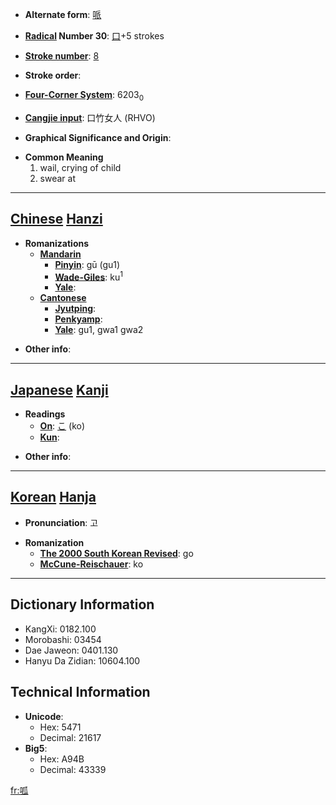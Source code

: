 * '''Alternate form''': [[哌]]

* '''[[Wiktionary:Chinese radical index| Radical]] Number 30''': [[Wiktionary:Chinese radical index 口|口]]+5 strokes

* '''[[Wiktionary:Chinese total strokes index|Stroke number]]''': [[Wiktionary:Chinese total strokes index 8|8]]

* '''Stroke order''': 

* '''[[Wiktionary:Chinese four corner index|Four-Corner System]]''': 6203<sub>0</sub>

* '''[[Wiktionary:Chinese Cangjie index|Cangjie input]]''': 口竹女人 (RHVO)

* '''Graphical Significance and Origin''': 

* '''Common Meaning'''
*#wail, crying of child
*# swear at


----

== [[Chinese]] [[Hanzi]] ==

* '''Romanizations'''
** '''[[Mandarin]]'''
*** '''[[Pinyin]]''': gū (gu1)
*** '''[[Wade-Giles]]''': ku<sup>1</sup>
*** '''[[Yale]]''': 
** '''[[Cantonese]]'''
*** '''[[Jyutping]]''':
*** '''[[Penkyamp]]''': 
*** '''[[Yale]]''': gu1, gwa1 gwa2

* '''Other info''': 

----

== [[Japanese]] [[Kanji]] ==

* '''Readings'''
** '''[[On]]''': [[こ]] (ko)
** '''[[Kun]]''': 

* '''Other info''':  

----

== [[Korean]] [[Hanja]] ==

* '''Pronunciation''': 고

* '''Romanization'''
** '''[[The 2000 South Korean Revised Romanization|The 2000 South Korean Revised]]''': go
** '''[[McCune-Reischauer]]''': ko

----

== Dictionary Information ==

* KangXi: 0182.100
* Morobashi: 03454
* Dae Jaweon: 0401.130
* Hanyu Da Zidian: 10604.100

== Technical Information ==

* '''Unicode''':
** Hex: 5471
** Decimal: 21617
* '''Big5''':
** Hex: A94B
** Decimal: 43339

[[fr:呱]]